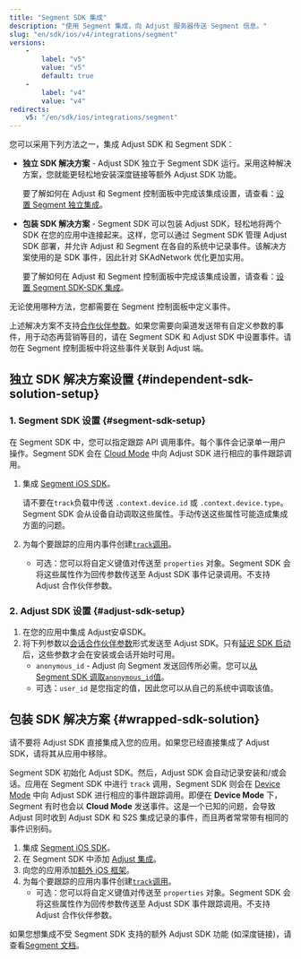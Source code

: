 ```yaml
---
title: "Segment SDK 集成"
description: "使用 Segment 集成，向 Adjust 服务器传送 Segment 信息。"
slug: "en/sdk/ios/v4/integrations/segment"
versions: 
    - 
        label: "v5"
        value: "v5"
        default: true
    - 
        label: "v4"
        value: "v4"
redirects: 
    v5: "/en/sdk/ios/integrations/segment"
---
```

您可以采用下列方法之一，集成 Adjust SDK 和 Segment SDK：

* **独立 SDK 解决方案** \- Adjust SDK 独立于 Segment SDK 运行。采用这种解决方案，您就能更轻松地安装深度链接等额外 Adjust SDK 功能。

  要了解如何在 Adjust 和 Segment 控制面板中完成该集成设置，请查看：[设置 Segment 独立集成](https://help.adjust.com/en/article/set-up-segment-independent-integration)。
* **包装 SDK 解决方案** \- Segment SDK 可以包装 Adjust SDK，轻松地将两个 SDK 在您的应用中连接起来。这样，您可以通过 Segment SDK 管理 Adjust SDK 部署，并允许 Adjust 和 Segment 在各自的系统中记录事件。该解决方案使用的是 SDK 事件，因此针对 SKAdNetwork 优化更加实用。

  要了解如何在 Adjust 和 Segment 控制面板中完成该集成设置，请查看：[设置 Segment SDK\-SDK 集成](https://help.adjust.com/en/article/set-up-segment-sdk-sdk-integration)。

无论使用哪种方法，您都需要在 Segment 控制面板中定义事件。
<callout type="warning"> 

上述解决方案不支持[合作伙伴参数](https://help.adjust.com/en/article/record-events-ios-sdk#add-partner-parameters)。如果您需要向渠道发送带有自定义参数的事件，用于动态再营销等目的，请在 Segment SDK 和 Adjust SDK 中设置事件。请勿在 Segment 控制面板中将这些事件关联到 Adjust 端。
</Callout> 

独立 SDK 解决方案设置 \{\#independent\-sdk\-solution\-setup\}
-----------------------------------------------------------

### 1\. Segment SDK 设置 \{\#segment\-sdk\-setup\}

在 Segment SDK 中，您可以指定跟踪 API 调用事件。每个事件会记录单一用户操作。Segment SDK 会在 [Cloud Mode](https://segment.com/docs/connections/destinations/#connection-modes) 中向 Adjust SDK 进行相应的事件跟踪调用。

1. 集成 [Segment iOS SDK](https://segment.com/docs/connections/sources/catalog/libraries/mobile/ios/)。

   <callout type="note"> 

   请不要在`track`负载中传送 `.context.device.id` 或 `.context.device.type`。Segment SDK 会从设备自动调取这些属性。手动传送这些属性可能造成集成方面的问题。
   </Callout> 
2. 为每个要跟踪的应用内事件创建[`track`调用](https://segment.com/docs/connections/sources/catalog/libraries/mobile/ios/#track)。

   * 可选：您可以将自定义键值对传送至 `properties` 对象。Segment SDK 会将这些属性作为回传参数传送至 Adjust SDK 事件记录调用。不支持 Adjust 合作伙伴参数。

### 2\. Adjust SDK 设置 \{\#adjust\-sdk\-setup\}

1. 在您的应用中集成 Adjust安卓SDK。
2. 将下列参数以[会话合作伙伴参数](/en/sdk/ios/features/session-parameters)形式发送至 Adjust SDK。只有[延迟 SDK 启动](/en/sdk/ios/configuration#delay-the-start-of-the-sdk)后，这些参数才会在安装或会话开始时可用。 
   * `anonymous_id` \- Adjust 向 Segment 发送回传所必需。您可以[从 Segment SDK 调取`anonymous_id`值](https://segment.com/docs/connections/sources/catalog/libraries/mobile/ios/#anonymousid)。
   * 可选：`user_id` 是您指定的值，因此您可以从自己的系统中调取该值。

包装 SDK 解决方案 \{\#wrapped\-sdk\-solution\}
---------------------------------------------

<callout type="important"> 

请不要将 Adjust SDK 直接集成入您的应用。如果您已经直接集成了 Adjust SDK，请将其从应用中移除。
</Callout> 

Segment SDK 初始化 Adjust SDK。然后，Adjust SDK 会自动记录安装和/或会话。应用在 Segment SDK 中进行 `track` 调用，Segment SDK 则会在 [Device Mode](https://segment.com/docs/connections/destinations/#connection-modes) 中向 Adjust SDK 进行相应的事件跟踪调用。即便在 **Device Mode** 下，Segment 有时也会以 **Cloud Mode** 发送事件。这是一个已知的问题，会导致 Adjust 同时收到 Adjust SDK 和 S2S 集成记录的事件，而且两者常常带有相同的事件识别码。

1. 集成 [Segment iOS SDK](https://segment.com/docs/connections/sources/catalog/libraries/mobile/ios/)。
2. 在 Segment SDK 中添加 [Adjust 集成](https://segment.com/docs/connections/destinations/catalog/adjust/#ios)。
3. 向您的应用添加[额外 iOS 框架](https://help.adjust.com/en/article/get-started-ios-sdk#add-ios-frameworks)。
4. 为每个要跟踪的应用内事件创建[`track`调用](https://segment.com/docs/connections/spec/track/)。 
   * 可选：您可以将自定义键值对传送至 `properties` 对象。Segment SDK 会将这些属性作为回传参数传送至 Adjust SDK 事件跟踪调用。不支持 Adjust 合作伙伴参数。

<callout type="note"> 

如果您想集成不受 Segment SDK 支持的额外 Adjust SDK 功能 \(如深度链接\)，请查看[Segment 文档](https://segment.com/docs/connections/sources/catalog/libraries/mobile/ios/ios-faqs/#how-do-i-know-when-a-destination-is-initialized)。
</Callout>

